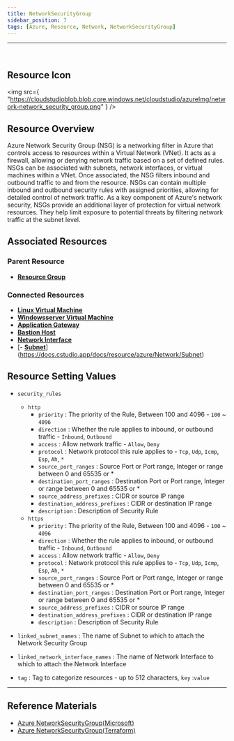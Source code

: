 ```yaml
---
title: NetworkSecurityGroup
sidebar_position: 7
tags: [Azure, Resource, Network, NetworkSecurityGroup]
---
```


<hr />
<br />

## Resource Icon

<img
    src={
        "https://cloudstudioblob.blob.core.windows.net/cloudstudio/azureImg/network-network_security_group.png"
    }
/>

## Resource Overview

Azure Network Security Group (NSG) is a networking filter in Azure that controls access to resources within a Virtual Network (VNet). 
It acts as a firewall, allowing or denying network traffic based on a set of defined rules.
NSGs can be associated with subnets, network interfaces, or virtual machines within a VNet. 
Once associated, the NSG filters inbound and outbound traffic to and from the resource.
NSGs can contain multiple inbound and outbound security rules with assigned priorities, allowing for detailed control of network traffic.
As a key component of Azure's network security, NSGs provide an additional layer of protection for virtual network resources. 
They help limit exposure to potential threats by filtering network traffic at the subnet level.

## Associated Resources

### Parent Resource

-   [**Resource Group**](https://docs.cstudio.app/docs/resource/azure/Base/ResourceGroup)

### Connected Resources

-   [**Linux Virtual Machine**](https://docs.cstudio.app/docs/resource/azure/Compute/LinuxVirtualMachine)
-   [**Windowsserver Virtual Machine**](https://docs.cstudio.app/docs/resource/azure/Compute/WindowsserverVirtualMachine)
-   [**Application Gateway**](https://docs.cstudio.app/docs/resource/azure/Network/ApplicationGateway)
-   [**Bastion Host**](https://docs.cstudio.app/docs/resource/azure/Network/BastionHost)
-   [**Network Interface**](https://docs.cstudio.app/docs/resource/azure/Network/NetworkInterface)
-   [- [**Subnet**](https://docs.cstudio.app/docs/resource/azure/Network/Subnet)](https://docs.cstudio.app/docs/resource/azure/Network/Subnet)

## Resource Setting Values

-   `security_rules`

    -   `http`
        -   `priority` : The priority of the Rule, Between 100 and 4096 - `100` ~ `4096`
        -   `direction` : Whether the rule applies to inbound, or outbound traffic - `Inbound`, `Outbound`
        -   `access` : Allow network traffic - `Allow`, `Deny`
        -   `protocol` : Network protocol this rule applies to - `Tcp`, `Udp`, `Icmp`, `Esp`, `Ah`, `*`
        -   `source_port_ranges` : Source Port or Port range, Integer or range between 0 and 65535 or *
        -   `destination_port_ranges` : Destination Port or Port range, Integer or range between 0 and 65535 or *
        -   `source_address_prefixes` : CIDR or source IP range
        -   `destination_address_prefixes` : CIDR or destination IP range
        -   `description` : Description of Security Rule
    -   `https`
        -   `priority` : The priority of the Rule, Between 100 and 4096 - `100` ~ `4096`
        -   `direction` : Whether the rule applies to inbound, or outbound traffic - `Inbound`, `Outbound`
        -   `access` : Allow network traffic - `Allow`, `Deny`
        -   `protocol` : Network protocol this rule applies to - `Tcp`, `Udp`, `Icmp`, `Esp`, `Ah`, `*`
        -   `source_port_ranges` : Source Port or Port range, Integer or range between 0 and 65535 or *
        -   `destination_port_ranges` : Destination Port or Port range, Integer or range between 0 and 65535 or *
        -   `source_address_prefixes` : CIDR or source IP range
        -   `destination_address_prefixes` : CIDR or destination IP range
        -   `description` : Description of Security Rule

-   `linked_subnet_names` : The name of Subnet to which to attach the Network Security Group

-   `linked_network_interface_names` : The name of Network Interface to which to attach the Network Interface
-   `tag` : Tag to categorize resources - up to 512 characters, `key` :`value`
---

## Reference Materials

-   [Azure NetworkSecurityGroup(Microsoft)](https://learn.microsoft.com/en-us/azure/virtual-network/network-security-groups-overview)
-   [Azure NetworkSecurityGroup(Terraform)](https://registry.terraform.io/providers/hashicorp/azurerm/latest/docs/resources/network_security_group)

